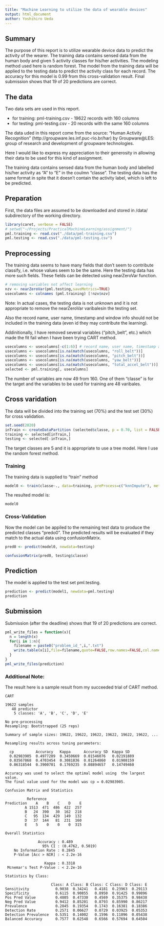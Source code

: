 ```yaml
---
title: "Machine Learning to utilize the data of wearable devices"
output: html_document
author: Yoshihiro Ueda
---
```


## Summary 

The purpose of this report is to utilize wearable device data to predict the activity of the wearer.  The training data contains sensed data from the human body and given 5 activity classes for his/her activities. The modeling method used here is random forest.  The model from the training data will be applied to the testing data to predict the activity class for each record. The accuracy for this model is 0.99 from this cross-validation result.  Final submission shows that 19 of 20 predictions are correct.

## The data

Two data sets are used in this report.

* for training: pml-training.csv - 19622 records with 160 columns
* for testing:  pml-testing.csv  - 20 records with the same 160 columns

The data uded in this report come from the source: "Human Activity Recognition" (http://groupware.les.inf.puc-rio.br/har) by Groupware@LES: group of research and development of groupware technologies.

Here I would like to express my appreciation to their generosity in allowing their data to be used for this kind of assignment.

The training data contains sensed data from the human body and labelled his/her activity as "A" to "E" in the coulmn "classe".  The testing data has the same format in spite that it doesn't contain the activity label, which is left to be predicted.

## Preparation

First, the data files are assumed to be downloaded and stored in /data/ subdirectory of the working directory.

```r
library(caret, verbose = FALSE)
# setwd("~/Projects/PracticalMachineLearning/assignment/")
pml.training <- read.csv("./data/pml-training.csv")
pml.testing <- read.csv("./data/pml-testing.csv")
```

## Preprocessing

The training data seems to have many fields that don't seem to contribute classify, i.e. whose values seem to be the same.  Here the testing data has more such fields.  These fields can be detected using nearZeroVar function.  

```r
# removing variables not affect learning
nzv <- nearZeroVar(pml.testing,saveMetrics=TRUE)
usecolumns <- colnames (pml.training) [!nzv$nzv]
```

Note: In actual cases, the testing data is not unknown and it is not appropriate to remove the nearZeroVar varibalesin the testing set.

Also the record name, user name, timestamp and window info should not be included in the training data (even id they may contribute the learning).  

Addinitionally, I have removed several variables ("pitch_belt", etc.) which made the fit fail when I have been trying CART method.

```r
usecolumns <- usecolumns[-c(1:6)] # record name, user name, timestamp and windows
usecolumns <- usecolumns[is.na(match(usecolumns, "roll_belt"))]
usecolumns <- usecolumns[is.na(match(usecolumns, "pitch_belt"))]
usecolumns <- usecolumns[is.na(match(usecolumns, "yaw_belt"))]
usecolumns <- usecolumns[is.na(match(usecolumns, "total_accel_belt"))]
selected <- pml.training[, usecolumns]
```

The number of variables are now 49 from 160.  One of them "classe" is for the target and the variables to be used for training are 48 varibales.

## Cross varidation

The data will be divided into the training set (70%) and the test set (30%) for cross validation.

```r
set.seed(2020)
inTrain <- createDataPartition (selected$classe, p = 0.70, list = FALSE)
training <- selected[inTrain,]
testing <- selected[-inTrain,]
```

The target classes are 5 and it is appropriate to use a tree model.  Here I use the random forest method.

### Training

The training data is supplied to "train" method

```r
model0 <- train(classe~., data=training, preProcess=c("knnImpute"), method="rf", prox=TRUE)
```

The resulted model is:

```r
model0
```

### Cross-Validation

Now the model can be appiled to the remaining test data to produce the predicted classes "predo0".  The predicted results will be evaluated if they match to the actual data using confusionMatrix.

```r
pred0 <- predict(model0, newdata=testing)

confusionMatrix(pred0, testing$classe)
```

## Prediction

The model is applied to the test set pml.testing.

```r
prediction <- predict(model1, newdata=pml.testing)
prediction
```

## Submission

Submission (after the deadline) shows that 19 of 20 predictions are correct.

```r
pml_write_files = function(x){
  n = length(x)
  for(i in 1:n){
    filename = paste0("problem_id_",i,".txt")
    write.table(x[i],file=filename,quote=FALSE,row.names=FALSE,col.names=FALSE,eol = "\r\n")
  }
}
pml_write_files(prediction)
```

### Additional Note: 

The result here is a sample result from my succeeded trial of CART method.
```
CART 

19622 samples
   48 predictor
    5 classes: 'A', 'B', 'C', 'D', 'E' 

No pre-processing
Resampling: Bootstrapped (25 reps) 

Summary of sample sizes: 19622, 19622, 19622, 19622, 19622, 19622, ... 

Resampling results across tuning parameters:

  cp          Accuracy   Kappa      Accuracy SD  Kappa SD  
  0.02983905  0.4977289  0.3450669  0.01546076   0.02191889
  0.03567868  0.4703454  0.3081836  0.01264860   0.01908159
  0.06318544  0.3900701  0.1769235  0.08894657   0.14749460

Accuracy was used to select the optimal model using  the largest value.
The final value used for the model was cp = 0.02983905. 

Confusion Matrix and Statistics

          Reference
Prediction    A    B    C    D    E
         A 1513  471  486  422  257
         B   24  390   30  162  218
         C   95  134  429  149  132
         D   37  144   81  231  160
         E    5    0    0    0  315

Overall Statistics
                                          
               Accuracy : 0.489           
                 95% CI : (0.4762, 0.5019)
    No Information Rate : 0.2845          
    P-Value [Acc > NIR] : < 2.2e-16       
                                          
                  Kappa : 0.3318          
 Mcnemar's Test P-Value : < 2.2e-16       

Statistics by Class:

                     Class: A Class: B Class: C Class: D Class: E
Sensitivity            0.9038  0.34241   0.4181  0.23963  0.29113
Specificity            0.6115  0.90855   0.8950  0.91425  0.99896
Pos Pred Value         0.4805  0.47330   0.4569  0.35375  0.98438
Neg Pred Value         0.9412  0.85201   0.8793  0.85990  0.86217
Prevalence             0.2845  0.19354   0.1743  0.16381  0.18386
Detection Rate         0.2571  0.06627   0.0729  0.03925  0.05353
Detection Prevalence   0.5351  0.14002   0.1596  0.11096  0.05438
Balanced Accuracy      0.7577  0.62548   0.6566  0.57694  0.64504
```
<!-- 
> model1$finalModel
n= 19622 

node), split, n, loss, yval, (yprob)
      * denotes terminal node

 1) root 19622 14042 A (0.28 0.19 0.17 0.16 0.18)  
   2) pitch_forearm< -33.95 1578    10 A (0.99 0.0063 0 0 0) *
   3) pitch_forearm>=-33.95 18044 14032 A (0.22 0.21 0.19 0.18 0.2)  
     6) accel_belt_z>=-187.5 17009 13003 A (0.24 0.22 0.2 0.19 0.15)  
      12) magnet_dumbbell_y< 439.5 14253 10328 A (0.28 0.18 0.23 0.19 0.13)  
        24) roll_forearm< 123.5 8980  5460 A (0.39 0.17 0.18 0.16 0.095) *
        25) roll_forearm>=123.5 5273  3546 C (0.077 0.18 0.33 0.23 0.19)  
          50) magnet_dumbbell_y< 290.5 3093  1615 C (0.091 0.13 0.48 0.15 0.15) *
          51) magnet_dumbbell_y>=290.5 2180  1430 D (0.056 0.24 0.11 0.34 0.25) *
      13) magnet_dumbbell_y>=439.5 2756  1470 B (0.029 0.47 0.039 0.21 0.26) *
     7) accel_belt_z< -187.5 1035     7 E (0.0058 0.00097 0 0 0.99) *
-->